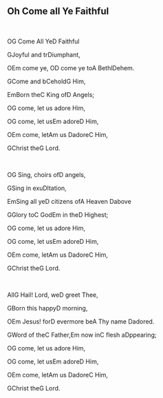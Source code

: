 ## Oh Come all Ye Faithful
\
<p class='song show-chords'>O<span class='chord'>G</span> Come All Ye<span class='chord'>D</span> Faithful</p>
<p class='song show-chords'><span class='chord'>G</span>Joyful and tr<span class='chord'>D</span>iumphant,</p>
<p class='song show-chords'>O<span class='chord'>Em</span> come ye, O<span class='chord'>D</span> come ye to<span class='chord'>A</span> Bethl<span class='chord'>D</span>ehem.</p>
<p class='song show-chords'><span class='chord'>G</span>Come and b<span class='chord'>C</span>ehold<span class='chord'>G</span> Him,</p>
<p class='song show-chords'><span class='chord'>Em</span>Born the<span class='chord'>C</span> King of<span class='chord'>D</span> Angels;</p>
<p class='song show-chords'>O<span class='chord'>G</span> come, let us adore Him,</p>
<p class='song show-chords'>O<span class='chord'>G</span> come, let us<span class='chord'>Em</span> adore<span class='chord'>D</span> Him,</p>
<p class='song show-chords'>O<span class='chord'>Em</span> come, let<span class='chord'>Am</span> us <span class='chord'>D</span>adore<span class='chord'>C</span> Him,</p>
<p class='song show-chords'><span class='chord'>G</span>Christ the<span class='chord'>G</span> Lord.</p>
\
<p class='song show-chords'>O<span class='chord'>G</span> Sing, choirs of<span class='chord'>D</span> angels,</p>
<p class='song show-chords'><span class='chord'>G</span>Sing in exu<span class='chord'>D</span>ltation,</p>
<p class='song show-chords'><span class='chord'>Em</span>Sing all ye<span class='chord'>D</span> citizens of<span class='chord'>A</span> Heaven <span class='chord'>D</span>above</p>
<p class='song show-chords'><span class='chord'>G</span>Glory to<span class='chord'>C</span> God<span class='chord'>Em</span> in the<span class='chord'>D</span> Highest;</p>
<p class='song show-chords'>O<span class='chord'>G</span> come, let us adore Him,</p>
<p class='song show-chords'>O<span class='chord'>G</span> come, let us<span class='chord'>Em</span> adore<span class='chord'>D</span> Him,</p>
<p class='song show-chords'>O<span class='chord'>Em</span> come, let<span class='chord'>Am</span> us <span class='chord'>D</span>adore<span class='chord'>C</span> Him,</p>
<p class='song show-chords'><span class='chord'>G</span>Christ the<span class='chord'>G</span> Lord.</p>
\
<p class='song show-chords'>All<span class='chord'>G</span> Hail! Lord, we<span class='chord'>D</span> greet Thee,</p>
<p class='song show-chords'><span class='chord'>G</span>Born this happy<span class='chord'>D</span> morning,</p>
<p class='song show-chords'>O<span class='chord'>Em</span> Jesus! for<span class='chord'>D</span> evermore be<span class='chord'>A</span> Thy name <span class='chord'>D</span>adored.</p>
<p class='song show-chords'><span class='chord'>G</span>Word of the<span class='chord'>C</span> Father,<span class='chord'>Em</span> now in<span class='chord'>C</span> flesh a<span class='chord'>D</span>ppearing;</p>
<p class='song show-chords'>O<span class='chord'>G</span> come, let us adore Him,</p>
<p class='song show-chords'>O<span class='chord'>G</span> come, let us<span class='chord'>Em</span> adore<span class='chord'>D</span> Him,</p>
<p class='song show-chords'>O<span class='chord'>Em</span> come, let<span class='chord'>Am</span> us <span class='chord'>D</span>adore<span class='chord'>C</span> Him,</p>
<p class='song show-chords'><span class='chord'>G</span>Christ the<span class='chord'>G</span> Lord.</p>
\
